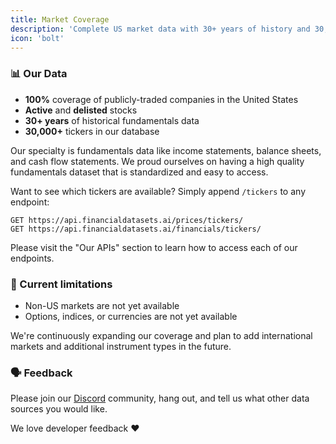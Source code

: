```yaml
---
title: Market Coverage
description: 'Complete US market data with 30+ years of history and 30,000+ tickers.'
icon: 'bolt'
---
```


### 📊 Our Data
- <b>100%</b> coverage of publicly-traded companies in the United States
- <b>Active</b> and <b>delisted</b> stocks
- <b>30+ years</b> of historical fundamentals data
- <b>30,000+</b> tickers in our database

Our specialty is fundamentals data like income statements, balance sheets, and cash flow statements.  We proud ourselves on having a high quality fundamentals dataset that is standardized and easy to access. 

Want to see which tickers are available? Simply append `/tickers` to any endpoint:
```
GET https://api.financialdatasets.ai/prices/tickers/
GET https://api.financialdatasets.ai/financials/tickers/
```

Please visit the "Our APIs" section to learn how to access each of our endpoints.

### 🚧 Current limitations
- Non-US markets are not yet available
- Options, indices, or currencies are not yet available

We're continuously expanding our coverage and plan to add international markets and additional instrument types in the future.


### 🗣️ Feedback

Please join our [Discord](https://discord.gg/hTtb8wzgSQ) community, hang out, and tell us what other data sources you would like.

We love developer feedback ❤️
